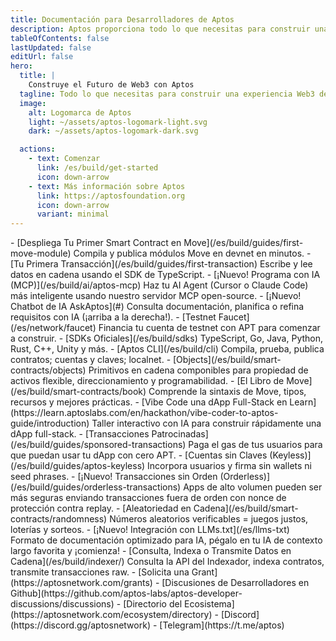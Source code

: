 ```yaml
---
title: Documentación para Desarrolladores de Aptos
description: Aptos proporciona todo lo que necesitas para construir una experiencia Web3 de primer nivel.
tableOfContents: false
lastUpdated: false
editUrl: false
hero:
  title: |
    Construye el Futuro de Web3 con Aptos
  tagline: Todo lo que necesitas para construir una experiencia Web3 de primer nivel.
  image:
    alt: Logomarca de Aptos
    light: ~/assets/aptos-logomark-light.svg
    dark: ~/assets/aptos-logomark-dark.svg

  actions:
    - text: Comenzar
      link: /es/build/get-started
      icon: down-arrow
    - text: Más información sobre Aptos
      link: https://aptosfoundation.org
      icon: down-arrow
      variant: minimal
---
```



<CardGrid>
  <ListCard title="Primeros Pasos" iconName="star" id="getting-started">
    - [Despliega Tu Primer Smart Contract en Move](/es/build/guides/first-move-module) Compila y publica módulos Move en devnet en minutos.
    - [Tu Primera Transacción](/es/build/guides/first-transaction) Escribe y lee datos en cadena usando el SDK de TypeScript.
    - [¡Nuevo! Programa con IA (MCP)](/es/build/ai/aptos-mcp) Haz tu AI Agent (Cursor o Claude Code) más inteligente usando nuestro servidor MCP open-source.
  </ListCard>

  <ListCard title="Herramientas" iconName="terminal">
    - [¡Nuevo! Chatbot de IA AskAptos](#) Consulta documentación, planifica o refina requisitos con IA (¡arriba a la derecha!).
    - [Testnet Faucet](/es/network/faucet) Financia tu cuenta de testnet con APT para comenzar a construir.
    - [SDKs Oficiales](/es/build/sdks) TypeScript, Go, Java, Python, Rust, C++, Unity y más.
    - [Aptos CLI](/es/build/cli) Compila, prueba, publica contratos; cuentas y claves; localnet.
  </ListCard>

  <ListCard title="Smart Contracts" iconName="pencil">
    - [Objects](/es/build/smart-contracts/objects) Primitivos en cadena componibles para propiedad de activos flexible, direccionamiento y programabilidad.
    - [El Libro de Move](/es/build/smart-contracts/book) Comprende la sintaxis de Move, tipos, recursos y mejores prácticas.
    - [Vibe Code una dApp Full-Stack en Learn](https://learn.aptoslabs.com/en/hackathon/vibe-coder-to-aptos-guide/introduction) Taller interactivo con IA para construir rápidamente una dApp full-stack.
  </ListCard>

  <ListCard title="Características en Cadena" iconName="lightning">
    - [Transacciones Patrocinadas](/es/build/guides/sponsored-transactions) Paga el gas de tus usuarios para que puedan usar tu dApp con cero APT.
    - [Cuentas sin Claves (Keyless)](/es/build/guides/aptos-keyless) Incorpora usuarios y firma sin wallets ni seed phrases.
    - [¡Nuevo! Transacciones sin Orden (Orderless)](/es/build/guides/orderless-transactions) Apps de alto volumen pueden ser más seguras enviando transacciones fuera de orden con nonce de protección contra replay.
    - [Aleatoriedad en Cadena](/es/build/smart-contracts/randomness) Números aleatorios verificables = juegos justos, loterías y sorteos.
  </ListCard>

  <ListCard title="Recursos" iconName="file-text">
    - [¡Nuevo! Integración con LLMs.txt](/es/llms-txt) Formato de documentación optimizado para IA, pégalo en tu IA de contexto largo favorita y ¡comienza!
    - [Consulta, Indexa o Transmite Datos en Cadena](/es/build/indexer/) Consulta la API del Indexador, indexa contratos, transmite transacciones raw.
    - [Solicita una Grant](https://aptosnetwork.com/grants)
  </ListCard>

  <ListCard title="Conectar" iconName="globe-simple">
    - [Discusiones de Desarrolladores en Github](https://github.com/aptos-labs/aptos-developer-discussions/discussions)
    - [Directorio del Ecosistema](https://aptosnetwork.com/ecosystem/directory)
    - [Discord](https://discord.gg/aptosnetwork)
    - [Telegram](https://t.me/aptos)
  </ListCard>
</CardGrid>
